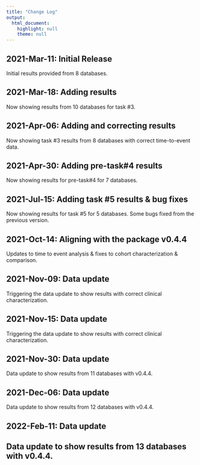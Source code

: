 ```yaml
---
title: "Change Log"
output: 
  html_document: 
    highlight: null
    theme: null
---
```


## 2021-Mar-11: Initial Release
Initial results provided from 8 databases.

## 2021-Mar-18: Adding results
Now showing results from 10 databases for task #3.

## 2021-Apr-06: Adding and correcting results
Now showing task #3 results from 8 databases with correct time-to-event data.

## 2021-Apr-30: Adding pre-task#4 results
Now showing results for pre-task#4 for 7 databases.

## 2021-Jul-15: Adding task #5 results & bug fixes
Now showing results for task #5 for 5 databases.
Some bugs fixed from the previous version.

## 2021-Oct-14: Aligning with the package v0.4.4 
Updates to time to event analysis & fixes to cohort characterization & comparison.

## 2021-Nov-09: Data update
Triggering the data update to show results with correct clinical characterization.

## 2021-Nov-15: Data update
Triggering the data update to show results with correct clinical characterization.

## 2021-Nov-30: Data update
Data update to show results from 11 databases with v0.4.4.

## 2021-Dec-06: Data update
Data update to show results from 12 databases with v0.4.4.

## 2022-Feb-11: Data update
Data update to show results from 13 databases with v0.4.4.
-----
